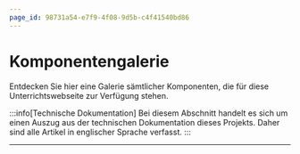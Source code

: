```yaml
---
page_id: 98731a54-e7f9-4f08-9d5b-c4f41540bd86
---
```

# Komponentengalerie
Entdecken Sie hier eine Galerie sämtlicher Komponenten, die für diese Unterrichtswebseite zur Verfügung stehen.

:::info[Technische Dokumentation]
Bei diesem Abschnitt handelt es sich um einen Auszug aus der technischen Dokumentation dieses Projekts. Daher sind
alle Artikel in englischer Sprache verfasst.
:::

---
